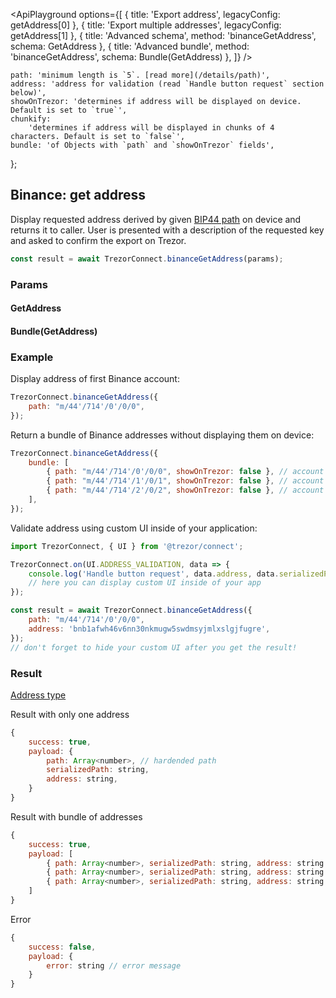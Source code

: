 

<ApiPlayground
    options={[
        { title: 'Export address', legacyConfig: getAddress[0] },
        { title: 'Export multiple addresses', legacyConfig: getAddress[1] },
        { title: 'Advanced schema', method: 'binanceGetAddress', schema: GetAddress },
        { title: 'Advanced bundle', method: 'binanceGetAddress', schema: Bundle(GetAddress) },
    ]}
/>

    path: 'minimum length is `5`. [read more](/details/path)',
    address: 'address for validation (read `Handle button request` section below)',
    showOnTrezor: 'determines if address will be displayed on device. Default is set to `true`',
    chunkify:
        'determines if address will be displayed in chunks of 4 characters. Default is set to `false`',
    bundle: 'of Objects with `path` and `showOnTrezor` fields',
};

## Binance: get address

Display requested address derived by given [BIP44 path](/details/path) on device and returns it to caller. User is presented with a description of the requested key and asked to confirm the export on Trezor.

```javascript
const result = await TrezorConnect.binanceGetAddress(params);
```

### Params

<CommonParamsLink />

#### GetAddress

<ParamsTable schema={GetAddress} descriptions={paramDescriptions} />

#### Bundle(GetAddress)

<Param name="bundle" type="`Array` of Objects with above schema" />

### Example

Display address of first Binance account:

```javascript
TrezorConnect.binanceGetAddress({
    path: "m/44'/714'/0'/0/0",
});
```

Return a bundle of Binance addresses without displaying them on device:

```javascript
TrezorConnect.binanceGetAddress({
    bundle: [
        { path: "m/44'/714'/0'/0/0", showOnTrezor: false }, // account 1, address 1
        { path: "m/44'/714'/1'/0/1", showOnTrezor: false }, // account 2, address 2
        { path: "m/44'/714'/2'/0/2", showOnTrezor: false }, // account 3, address 3
    ],
});
```

Validate address using custom UI inside of your application:

```javascript
import TrezorConnect, { UI } from '@trezor/connect';

TrezorConnect.on(UI.ADDRESS_VALIDATION, data => {
    console.log('Handle button request', data.address, data.serializedPath);
    // here you can display custom UI inside of your app
});

const result = await TrezorConnect.binanceGetAddress({
    path: "m/44'/714'/0'/0/0",
    address: 'bnb1afwh46v6nn30nkmugw5swdmsyjmlxslgjfugre',
});
// don't forget to hide your custom UI after you get the result!
```

### Result

[Address type](https://github.com/trezor/trezor-suite/blob/develop/packages/connect/src/types/params.ts)

Result with only one address

```javascript
{
    success: true,
    payload: {
        path: Array<number>, // hardended path
        serializedPath: string,
        address: string,
    }
}
```

Result with bundle of addresses

```javascript
{
    success: true,
    payload: [
        { path: Array<number>, serializedPath: string, address: string }, // account 1, address 1
        { path: Array<number>, serializedPath: string, address: string }, // account 2, address 2
        { path: Array<number>, serializedPath: string, address: string }  // account 3, address 3
    ]
}
```

Error

```javascript
{
    success: false,
    payload: {
        error: string // error message
    }
}
```
